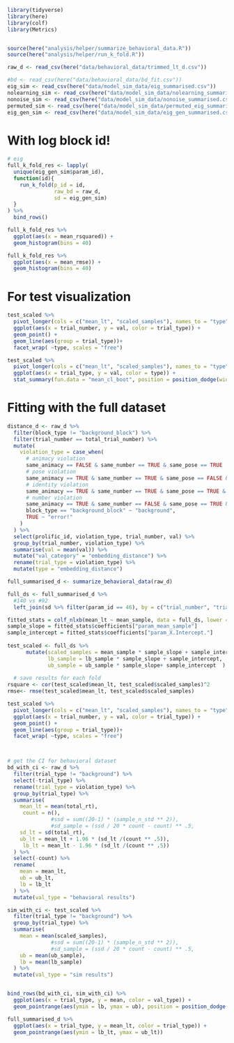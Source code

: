 
```r
library(tidyverse)
library(here)
library(colf)
library(Metrics)


source(here("analysis/helper/summarize_behavioral_data.R"))
source(here("analysis/helper/run_k_fold.R"))

raw_d <- read_csv(here("data/behavioral_data/trimmed_lt_d.csv"))

#bd <- read_csv(here("data/behavioral_data/bd_fit.csv"))
eig_sim <- read_csv(here("data/model_sim_data/eig_summarised.csv"))
nolearning_sim <- read_csv(here("data/model_sim_data/nolearning_summarised.csv"))
nonoise_sim <- read_csv(here("data/model_sim_data/nonoise_summarised.csv"))
permuted_sim <- read_csv(here("data/model_sim_data/permuted_eig_summarised.csv"))
eig_gen_sim <- read_csv(here("data/model_sim_data/eig_gen_summarised.csv"))
```



# With log block id! 

```r

# eig 
full_k_fold_res <- lapply(
  unique(eig_gen_sim$param_id), 
  function(id){
    run_k_fold(p_id = id, 
               raw_bd = raw_d, 
               sd = eig_gen_sim)
  }
) %>% 
  bind_rows()
```

```r
full_k_fold_res %>% 
  ggplot(aes(x = mean_rsquared)) + 
  geom_histogram(bins = 40)

full_k_fold_res %>% 
  ggplot(aes(x = mean_rmse)) + 
  geom_histogram(bins = 40)


```






# For test visualization

```r
test_scaled %>% 
  pivot_longer(cols = c("mean_lt", "scaled_samples"), names_to = "type", values_to = "val") %>% 
  ggplot(aes(x = trial_number, y = val, color = trial_type)) + 
  geom_point() + 
  geom_line(aes(group = trial_type))+
  facet_wrap( ~type, scales = "free")

test_scaled %>% 
  pivot_longer(cols = c("mean_lt", "scaled_samples"), names_to = "type", values_to = "val") %>% 
  ggplot(aes(x = trial_type, y = val, color = type)) + 
  stat_summary(fun.data = "mean_cl_boot", position = position_dodge(width = .2))
```



# Fitting with the full dataset 


```r
distance_d <- raw_d %>% 
  filter(block_type != "background_block") %>% 
  filter(trial_number == total_trial_number) %>% 
  mutate(
    violation_type = case_when(
      # animacy violation
      same_animacy == FALSE & same_number == TRUE & same_pose == TRUE  ~ "animacy", 
      # pose violation 
      same_animacy == TRUE & same_number == TRUE & same_pose == FALSE & same_id == TRUE ~ "pose", 
      # identity violation 
      same_animacy == TRUE & same_number == TRUE & same_pose == TRUE & same_id == FALSE ~ "identity", 
      # number violation
      same_animacy == TRUE & same_number == FALSE & same_pose == TRUE & same_id == TRUE ~ "number", 
      block_type == "background_block" ~ "background", 
      TRUE ~ "error!"
    )
  ) %>% 
  select(prolific_id, violation_type, trial_number, val) %>% 
  group_by(trial_number, violation_type) %>% 
  summarise(val = mean(val)) %>% 
  mutate("val_category" = "embedding_distance") %>% 
  rename(trial_type = violation_type) %>% 
  mutate(type = "embedding_distance")
```

```r
full_summarised_d <- summarize_behavioral_data(raw_d)

full_ds <- full_summarised_d %>% 
  #140 vs #92
  left_join(sd %>% filter(param_id == 46), by = c("trial_number", "trial_type"))

fitted_stats = colf_nlxb(mean_lt ~ mean_sample, data = full_ds, lower = c(-Inf, 0))
sample_slope = fitted_stats$coefficients["param_mean_sample"]
sample_intercept = fitted_stats$coefficients["param_X.Intercept."]
  
test_scaled <- full_ds %>% 
      mutate(scaled_samples = mean_sample * sample_slope + sample_intercept, 
             lb_sample = lb_sample * sample_slope + sample_intercept, 
             ub_sample = ub_sample * sample_slope+ sample_intercept  ) 
  
  # save results for each fold 
rsquare <- cor(test_scaled$mean_lt, test_scaled$scaled_samples)^2
rmse<- rmse(test_scaled$mean_lt, test_scaled$scaled_samples)

test_scaled %>% 
  pivot_longer(cols = c("mean_lt", "scaled_samples"), names_to = "type", values_to = "val") %>% 
  ggplot(aes(x = trial_number, y = val, color = trial_type)) + 
  geom_point() + 
  geom_line(aes(group = trial_type))+
  facet_wrap( ~type, scales = "free")



# get the CI for behavioral dataset 
bd_with_ci <- raw_d %>% 
  filter(trial_type != "background") %>% 
  select(-trial_type) %>% 
  rename(trial_type = violation_type) %>% 
  group_by(trial_type) %>% 
  summarise(
    mean_lt = mean(total_rt), 
     count = n(),
              #ssd = sum((20-1) * (sample_n_std ** 2)),
              #sd_sample = (ssd / 20 * count - count) ** .5, 
    sd_lt = sd(total_rt),
    ub_lt = mean_lt + 1.96 * (sd_lt /(count ** .5)),
     lb_lt = mean_lt - 1.96 * (sd_lt /(count ** .5))
  ) %>% 
  select(-count) %>% 
  rename(
    mean = mean_lt, 
    ub = ub_lt, 
    lb = lb_lt
  ) %>% 
  mutate(val_type = "behavioral results")

sim_with_ci <- test_scaled %>% 
  filter(trial_type != "background") %>% 
  group_by(trial_type) %>% 
  summarise(
    mean = mean(scaled_samples), 
              #ssd = sum((20-1) * (sample_n_std ** 2)),
              #sd_sample = (ssd / 20 * count - count) ** .5,
    ub = mean(ub_sample), 
    lb = mean(lb_sample)
  ) %>% 
  mutate(val_type = "sim results")


bind_rows(bd_with_ci, sim_with_ci) %>% 
  ggplot(aes(x = trial_type, y = mean, color = val_type)) + 
  geom_pointrange(aes(ymin = lb, ymax = ub), position = position_dodge(width = .2)) 
```


```r
full_summarised_d %>% 
  ggplot(aes(x = trial_type, y = mean_lt, color = trial_type)) + 
  geom_pointrange(aes(ymin = lb_lt, ymax = ub_lt))
```




